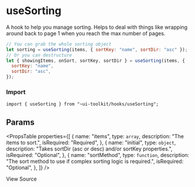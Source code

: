 
<Meta title="Hooks/useSorting" />

# useSorting

A hook to help you manage sorting. Helps to deal with things like wrapping around back
to page 1 when you reach the max number of pages.

```javascript
// You can grab the whole sorting object
let sorting = useSorting(items, { sortKey: "name", sortDir: "asc" });
// Or you can destructure
let { showingItems, onSort, sortKey, sortDir } = useSorting(items, {
  sortKey: "name",
  sortDir: "asc",
});
```

### Import

```tsx
import { useSorting } from "~ui-toolkit/hooks/useSorting";
```

## Params

<PropsTable
  properties={[
    {
      name: "items",
      type: `array`,
      description: "The items to sort.",
      isRequired: "Required",
    },
    {
      name: "initial",
      type: `object`,
      description: "Takes sortDir (asc or desc) and/or sortKey properties.",
      isRequired: "Optional",
    },
    {
      name: "sortMethod",
      type: `function`,
      description: "The sort method to use if complex sorting logic is required.",
      isRequired: "Optional",
    },
  ]}
/>

<SourceCodeLink path="hooks/useSorting.ts">View Source</SourceCodeLink>
